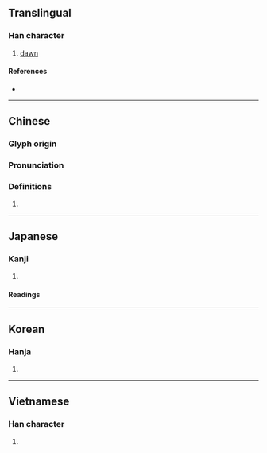 {{character info/new}}
==Translingual==

===Han character===
{{Han char|rn=72|rad=日|as=03|sn=7|four=61040|canj=AMD|ids=⿰日于}}

# [[dawn]]

====References====
* {{Han ref|kx=0490.140|dkj=13761|dj=0851.150|hdz=21487.010|uh=65F4|ud=26100|bh=CAF9|bd=51961}}

----

==Chinese==
{{zh-forms}}

===Glyph origin===
{{Han etym}}

===Pronunciation===
{{zh-pron
|m=xū
|c=heoi1
|mc=y
|oc=y
|cat=
}}

===Definitions===
{{zh-hanzi}}

# {{rfdef|zh}}

----

==Japanese==

===Kanji===
{{ja-kanji|grade=|rs=日03}}

# {{defn|lang=ja|sort=日03}}

====Readings====
{{ja-readings|on=[[く]] (ku)|kun=[[あさ]] (asa)}}

----

==Korean==

===Hanja===
{{ko-hanja|hangeul=우|eumhun=}}

# {{defn|lang=ko|sort=日03}}

----

==Vietnamese==

===Han character===
{{vi-hantu|rs=日03|hù}}

# {{defn|lang=vi|sort=日03}}